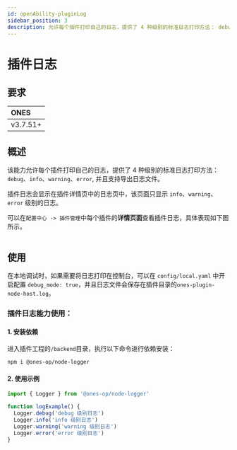 ```yaml
---
id: openAbility-pluginLog
sidebar_position: 3
description: 允许每个插件打印自己的日志，提供了 4 种级别的标准日志打印方法： debug、info、warning、error，并且支持导出日志文件。
---
```




# 插件日志

## 要求

| ONES     |
| :------- |
| v3.7.51+ |

## 概述

该能力允许每个插件打印自己的日志，提供了 4 种级别的标准日志打印方法： `debug`、`info`、`warning`、`error`, 并且支持导出日志文件。

插件日志会显示在插件详情页中的日志页中，该页面只显示 `info`、`warning`、`error` 级别的日志。

可以在`配置中心 -> 插件管理`中每个插件的**详情页面**查看插件日志，具体表现如下图所示。

<Image img={pluginLog1} />

## 使用

在本地调试时，如果需要将日志打印在控制台，可以在 `config/local.yaml` 中开启配置 `debug_mode: true`，并且日志文件会保存在插件目录的`ones-plugin-node-host.log`。

### 插件日志能力使用：

#### 1. 安装依赖

进入插件工程的`/backend`目录，执行以下命令进行依赖安装：

```shell
npm i @ones-op/node-logger
```

#### 2. 使用示例

```javascript
import { Logger } from '@ones-op/node-logger'

function logExample() {
  Logger.debug('debug 级别日志')
  Logger.info('info 级别日志')
  Logger.warning('warning 级别日志')
  Logger.error('error 级别日志')
}
```
